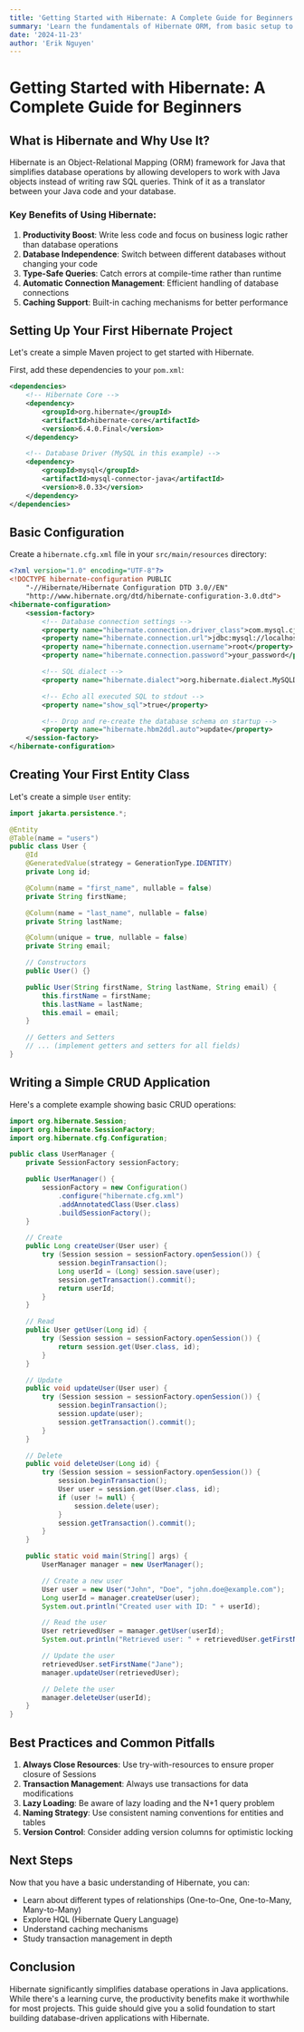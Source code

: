```yaml
---
title: 'Getting Started with Hibernate: A Complete Guide for Beginners'
summary: 'Learn the fundamentals of Hibernate ORM, from basic setup to creating your first CRUD application. This comprehensive guide covers everything you need to know to start working with Hibernate in your Java applications.'
date: '2024-11-23'
author: 'Erik Nguyen'
---
```


# Getting Started with Hibernate: A Complete Guide for Beginners

## What is Hibernate and Why Use It?

Hibernate is an Object-Relational Mapping (ORM) framework for Java that simplifies database operations by allowing developers to work with Java objects instead of writing raw SQL queries. Think of it as a translator between your Java code and your database.

### Key Benefits of Using Hibernate:

1. **Productivity Boost**: Write less code and focus on business logic rather than database operations
2. **Database Independence**: Switch between different databases without changing your code
3. **Type-Safe Queries**: Catch errors at compile-time rather than runtime
4. **Automatic Connection Management**: Efficient handling of database connections
5. **Caching Support**: Built-in caching mechanisms for better performance

## Setting Up Your First Hibernate Project

Let's create a simple Maven project to get started with Hibernate.

First, add these dependencies to your `pom.xml`:

```xml
<dependencies>
    <!-- Hibernate Core -->
    <dependency>
        <groupId>org.hibernate</groupId>
        <artifactId>hibernate-core</artifactId>
        <version>6.4.0.Final</version>
    </dependency>

    <!-- Database Driver (MySQL in this example) -->
    <dependency>
        <groupId>mysql</groupId>
        <artifactId>mysql-connector-java</artifactId>
        <version>8.0.33</version>
    </dependency>
</dependencies>
```

## Basic Configuration

Create a `hibernate.cfg.xml` file in your `src/main/resources` directory:

```xml
<?xml version="1.0" encoding="UTF-8"?>
<!DOCTYPE hibernate-configuration PUBLIC
    "-//Hibernate/Hibernate Configuration DTD 3.0//EN"
    "http://www.hibernate.org/dtd/hibernate-configuration-3.0.dtd">
<hibernate-configuration>
    <session-factory>
        <!-- Database connection settings -->
        <property name="hibernate.connection.driver_class">com.mysql.cj.jdbc.Driver</property>
        <property name="hibernate.connection.url">jdbc:mysql://localhost:3306/hibernate_demo</property>
        <property name="hibernate.connection.username">root</property>
        <property name="hibernate.connection.password">your_password</property>

        <!-- SQL dialect -->
        <property name="hibernate.dialect">org.hibernate.dialect.MySQLDialect</property>

        <!-- Echo all executed SQL to stdout -->
        <property name="show_sql">true</property>

        <!-- Drop and re-create the database schema on startup -->
        <property name="hibernate.hbm2ddl.auto">update</property>
    </session-factory>
</hibernate-configuration>
```

## Creating Your First Entity Class

Let's create a simple `User` entity:

```java
import jakarta.persistence.*;

@Entity
@Table(name = "users")
public class User {
    @Id
    @GeneratedValue(strategy = GenerationType.IDENTITY)
    private Long id;

    @Column(name = "first_name", nullable = false)
    private String firstName;

    @Column(name = "last_name", nullable = false)
    private String lastName;

    @Column(unique = true, nullable = false)
    private String email;

    // Constructors
    public User() {}

    public User(String firstName, String lastName, String email) {
        this.firstName = firstName;
        this.lastName = lastName;
        this.email = email;
    }

    // Getters and Setters
    // ... (implement getters and setters for all fields)
}
```

## Writing a Simple CRUD Application

Here's a complete example showing basic CRUD operations:

```java
import org.hibernate.Session;
import org.hibernate.SessionFactory;
import org.hibernate.cfg.Configuration;

public class UserManager {
    private SessionFactory sessionFactory;

    public UserManager() {
        sessionFactory = new Configuration()
            .configure("hibernate.cfg.xml")
            .addAnnotatedClass(User.class)
            .buildSessionFactory();
    }

    // Create
    public Long createUser(User user) {
        try (Session session = sessionFactory.openSession()) {
            session.beginTransaction();
            Long userId = (Long) session.save(user);
            session.getTransaction().commit();
            return userId;
        }
    }

    // Read
    public User getUser(Long id) {
        try (Session session = sessionFactory.openSession()) {
            return session.get(User.class, id);
        }
    }

    // Update
    public void updateUser(User user) {
        try (Session session = sessionFactory.openSession()) {
            session.beginTransaction();
            session.update(user);
            session.getTransaction().commit();
        }
    }

    // Delete
    public void deleteUser(Long id) {
        try (Session session = sessionFactory.openSession()) {
            session.beginTransaction();
            User user = session.get(User.class, id);
            if (user != null) {
                session.delete(user);
            }
            session.getTransaction().commit();
        }
    }

    public static void main(String[] args) {
        UserManager manager = new UserManager();

        // Create a new user
        User user = new User("John", "Doe", "john.doe@example.com");
        Long userId = manager.createUser(user);
        System.out.println("Created user with ID: " + userId);

        // Read the user
        User retrievedUser = manager.getUser(userId);
        System.out.println("Retrieved user: " + retrievedUser.getFirstName());

        // Update the user
        retrievedUser.setFirstName("Jane");
        manager.updateUser(retrievedUser);

        // Delete the user
        manager.deleteUser(userId);
    }
}
```

## Best Practices and Common Pitfalls

1. **Always Close Resources**: Use try-with-resources to ensure proper closure of Sessions
2. **Transaction Management**: Always use transactions for data modifications
3. **Lazy Loading**: Be aware of lazy loading and the N+1 query problem
4. **Naming Strategy**: Use consistent naming conventions for entities and tables
5. **Version Control**: Consider adding version columns for optimistic locking

## Next Steps

Now that you have a basic understanding of Hibernate, you can:
- Learn about different types of relationships (One-to-One, One-to-Many, Many-to-Many)
- Explore HQL (Hibernate Query Language)
- Understand caching mechanisms
- Study transaction management in depth

## Conclusion

Hibernate significantly simplifies database operations in Java applications. While there's a learning curve, the productivity benefits make it worthwhile for most projects. This guide should give you a solid foundation to start building database-driven applications with Hibernate.